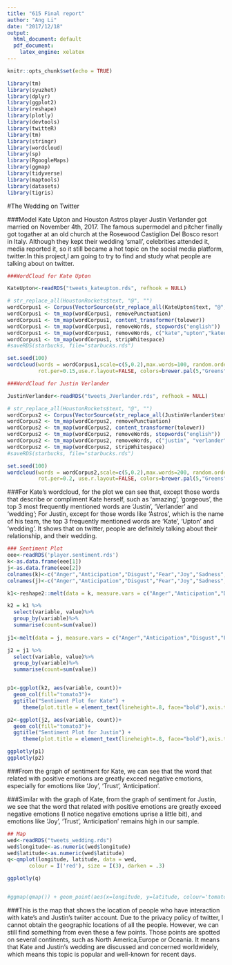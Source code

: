```yaml
---
title: "615 Final report"
author: "Ang Li"
date: "2017/12/18"
output:
  html_document: default
  pdf_document:
    latex_engine: xelatex
---
```


```r
knitr::opts_chunk$set(echo = TRUE)
```

```r
library(tm)
library(syuzhet)
library(dplyr)
library(ggplot2)
library(reshape)
library(plotly)
library(devtools)
library(twitteR)
library(tm)
library(stringr)
library(wordcloud)
library(sp)
library(RgoogleMaps)
library(ggmap)
library(tidyverse)
library(maptools)
library(datasets)
library(tigris)
```

#The Wedding on Twitter

###Model Kate Upton and Houston Astros player Justin Verlander got married on November 4th, 2017. The famous supermodel and pitcher finally got togather at an old church at the Rosewood Castiglion Del Bosco resort in Italy. Although they kept their wedding 'small', celebrities attended it, media reported it, so it still became a hot topic on the social media platform, twitter.In this project,I am going to try to find and study what people are talking about on twitter.

```r
###WordCloud for Kate Upton

KateUpton<-readRDS("tweets_kateupton.rds", refhook = NULL)

# str_replace_all(HoustonRockets$text, "@", "")
wordCorpus1 <- Corpus(VectorSource(str_replace_all(KateUpton$text, "@", "")))
wordCorpus1 <- tm_map(wordCorpus1, removePunctuation)
wordCorpus1 <- tm_map(wordCorpus1, content_transformer(tolower))
wordCorpus1 <- tm_map(wordCorpus1, removeWords, stopwords("english"))
wordCorpus1 <- tm_map(wordCorpus1, removeWords, c("kate","upton","kateupton","fuck"))
wordCorpus1 <- tm_map(wordCorpus1, stripWhitespace)
#saveRDS(starbucks, file="starbucks.rds")

set.seed(100)
wordcloud(words = wordCorpus1,scale=c(5,0.2),max.words=100, random.order=FALSE, 
          rot.per=0.15,use.r.layout=FALSE, colors=brewer.pal(5,"Greens")[4:8])
```

```r
###WordCloud for Justin Verlander

JustinVerlander<-readRDS("tweets_JVerlander.rds", refhook = NULL)

# str_replace_all(HoustonRockets$text, "@", "")
wordCorpus2 <- Corpus(VectorSource(str_replace_all(JustinVerlander$text, "@", "")))
wordCorpus2 <- tm_map(wordCorpus2, removePunctuation)
wordCorpus2 <- tm_map(wordCorpus2, content_transformer(tolower))
wordCorpus2 <- tm_map(wordCorpus2, removeWords, stopwords("english"))
wordCorpus2 <- tm_map(wordCorpus2, removeWords, c("justin", "verlander", "justinverlander"))
wordCorpus2 <- tm_map(wordCorpus2, stripWhitespace)
#saveRDS(starbucks, file="starbucks.rds")

set.seed(100)
wordcloud(words = wordCorpus2,scale=c(5,0.2),max.words=200, random.order=FALSE, 
          rot.per=0.2, use.r.layout=FALSE, colors=brewer.pal(5,"Greens")[4:8])
```

###For Kate's wordcloud, for the plot we can see that, except those words that describe or compliment Kate herself, such as 'amazing', 'gorgeous', the top 3 most frequently mentioned words are 'Justin', 'Verlander' and 'wedding'; For Justin, except for those words like 'Astros', which is the name of his team, the top 3 frequently mentioned words are 'Kate', 'Upton' and 'wedding'. It shows that on twitter, people are definitely talking about their relationship, and their wedding. 


```r
### Sentiment Plot
eee<-readRDS('player.sentiment.rds')
k<-as.data.frame(eee[1])
j<-as.data.frame(eee[2])
colnames(k)<-c("Anger","Anticipation","Disgust","Fear","Joy","Sadness","Surprise","Trust","Negative","Positive")
colnames(j)<-c("Anger","Anticipation","Disgust","Fear","Joy","Sadness","Surprise","Trust","Negative","Positive")

k1<-reshape2::melt(data = k, measure.vars = c("Anger","Anticipation","Disgust","Fear","Joy","Sadness","Surprise","Trust","Negative","Positive"))

k2 = k1 %>%
  select(variable, value)%>%
  group_by(variable)%>%
  summarise(count=sum(value))
  
j1<-melt(data = j, measure.vars = c("Anger","Anticipation","Disgust","Fear","Joy","Sadness","Surprise","Trust","Negative","Positive"))

j2 = j1 %>%
  select(variable, value)%>%
  group_by(variable)%>%
  summarise(count=sum(value))


p1<-ggplot(k2, aes(variable, count))+
  geom_col(fill="tomato3")+
  ggtitle("Sentiment Plot for Kate") + 
     theme(plot.title = element_text(lineheight=.8, face="bold"),axis.text.x = element_text(angle = 45,hjust = 1,size=9))
```

```r
p2<-ggplot(j2, aes(variable, count))+
  geom_col(fill="tomato3")+
  ggtitle("Sentiment Plot for Justin") + 
     theme(plot.title = element_text(lineheight=.8, face="bold"),axis.text.x = element_text(angle = 45,hjust = 1,size=9))


```

```r
ggplotly(p1)
ggplotly(p2)
```


###From the graph of sentiment for Kate, we can see that the word that related with positive emotions are greatly exceed negative emotions, especially for emotions like 'Joy', 'Trust', 'Anticipation'. 

###Similar with the graph of Kate, from the graph of sentiment for Justin, we see that the word that related with positive emotions are greatly exceed negative emotions (I notice negative emotions uprise a little bit), and emotions like 'Joy', 'Trust', 'Anticipation' remains high in our sample. 

```r
## Map
wed<-readRDS("tweets_wedding.rds")
wed$longitude<-as.numeric(wed$longitude)
wed$latitude<-as.numeric(wed$latitude)
q<-qmplot(longitude, latitude, data = wed, 
       colour = I('red'), size = I(3), darken = .3)

ggplotly(q)


#ggmap(qmap()) + geom_point(aes(x=longitude, y=latitude, colour='tomato3'), data=wed)
```
###This is the map that shows the location of people who have interaction with kate's and Justin's twiiter account. Due to the privacy policy of twitter, I cannot obtain the geographic locations of all the people. However, we can still find something from even these a few points. Those points are spotted on several continents, such as North America,Europe or Oceania. It means that Kate and Justin's wedding are discussed and concerned worldwidely, which means this topic is popular and well-known for recent days.


